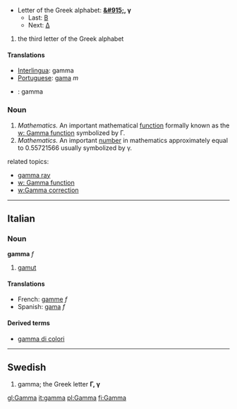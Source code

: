 *Letter of the Greek alphabet: '''[[&#915;]], &#947;'''
**Last: [[beta|&#914;]]
**Next: [[delta|&#916;]]

#the third letter of the Greek alphabet

==== Translations ====
*[[Interlingua]]: gamma
*[[Portuguese]]: [[gama]] ''m''
* {{sv}} : gamma

===Noun===
# ''Mathematics.'' An important mathematical [[function]] formally known as the [[w: Gamma function]] symbolized by &#915;.
# ''Mathematics.'' An important [[number]] in mathematics approximately equal to 0.55721566 usually symbolized by &#947;.

related topics:

*[[gamma ray]]
*[[w: Gamma function]]
*[[w:Gamma correction]]
----

==Italian==
===Noun===
'''gamma''' ''f''

# [[gamut]]

<!-- these cognate tanslations are interesting, please do not delete -->
====Translations====
*French: [[gamme]] ''f''
*Spanish: [[gama]] ''f''

====Derived terms====
*[[gamma di colori]]<!-- only if it's a set-phrase -->

----
==Swedish==
#gamma; the Greek letter '''Γ, γ'''
[[gl:Gamma]]
[[it:gamma]]
[[pl:Gamma]]
[[fi:Gamma]]
